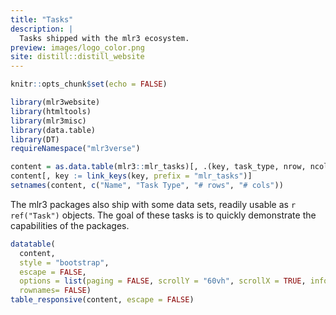 ```yaml
---
title: "Tasks"
description: |
  Tasks shipped with the mlr3 ecosystem.
preview: images/logo_color.png
site: distill::distill_website
---
```


```r
knitr::opts_chunk$set(echo = FALSE)

library(mlr3website)
library(htmltools)
library(mlr3misc)
library(data.table)
library(DT)
requireNamespace("mlr3verse")

content = as.data.table(mlr3::mlr_tasks)[, .(key, task_type, nrow, ncol)]
content[, key := link_keys(key, prefix = "mlr_tasks")]
setnames(content, c("Name", "Task Type", "# rows", "# cols"))
```

The mlr3 packages also ship with some data sets, readily usable as `r ref("Task")` objects.
The goal of these tasks is to quickly demonstrate the capabilities of the packages.

```r
datatable(
  content,
  style = "bootstrap",
  escape = FALSE,
  options = list(paging = FALSE, scrollY = "60vh", scrollX = TRUE, info = FALSE),
  rownames= FALSE)
table_responsive(content, escape = FALSE)
```

